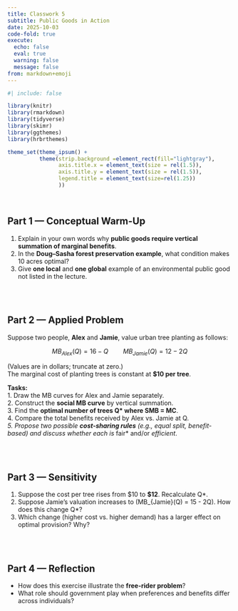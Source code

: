 ```yaml
---
title: Classwork 5
subtitle: Public Goods in Action
date: 2025-10-03
code-fold: true
execute: 
  echo: false
  eval: true
  warning: false
  message: false
from: markdown+emoji
---
```

```r
#| include: false

library(knitr)
library(rmarkdown)
library(tidyverse)
library(skimr)
library(ggthemes)
library(hrbrthemes)

theme_set(theme_ipsum() +
          theme(strip.background =element_rect(fill="lightgray"),
                axis.title.x = element_text(size = rel(1.5)),
                axis.title.y = element_text(size = rel(1.5)),
                legend.title = element_text(size=rel(1.25))
                ))
```


<br>

## Part 1 — Conceptual Warm-Up

1. Explain in your own words why **public goods require vertical summation of marginal benefits**.  
2. In the **Doug–Sasha forest preservation example**, what condition makes 10 acres optimal?  
3. Give **one local** and **one global** example of an environmental public good not listed in the lecture.  

<br><br>

## Part 2 — Applied Problem

Suppose two people, **Alex** and **Jamie**, value urban tree planting as follows:  

$$
MB_{Alex}(Q) = 16 - Q \quad \quad MB_{Jamie}(Q) = 12 - 2Q
$$  

(Values are in dollars; truncate at zero.)  
The marginal cost of planting trees is constant at **$10 per tree**.

**Tasks:**  
1. Draw the MB curves for Alex and Jamie separately.  
2. Construct the **social MB curve** by vertical summation.  
3. Find the **optimal number of trees Q* where SMB = MC**.  
4. Compare the total benefits received by Alex vs. Jamie at Q*.  
5. Propose two possible **cost-sharing rules** (e.g., equal split, benefit-based) and discuss whether each is *fair* and/or *efficient*.  

<br><br>

## Part 3 — Sensitivity

1. Suppose the cost per tree rises from $10 to **$12**. Recalculate Q*.  
2. Suppose Jamie’s valuation increases to \(MB_{Jamie}(Q) = 15 - 2Q\). How does this change Q*?  
3. Which change (higher cost vs. higher demand) has a larger effect on optimal provision? Why?  

<br><br>

## Part 4 — Reflection

- How does this exercise illustrate the **free-rider problem**?  
- What role should government play when preferences and benefits differ across individuals?  
